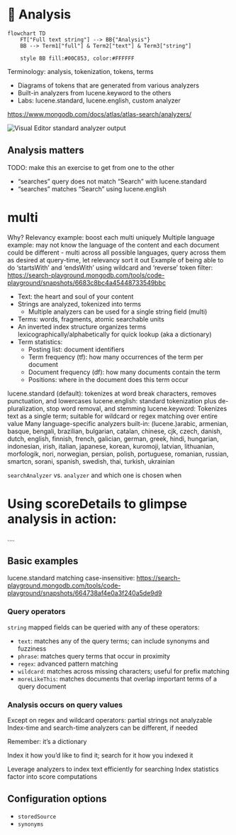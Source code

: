 # 📘 Analysis

```mermaid
flowchart TD
    FT["Full text string"] --> BB{"Analysis"}
    BB --> Term1["full"] & Term2["text"] & Term3["string"]

    style BB fill:#00C853, color:#FFFFFF
```



Terminology: analysis, tokenization, tokens, terms

* Diagrams of tokens that are generated from various analyzers
* Built-in analyzers from lucene.keyword to the others
* Labs: lucene.standard, lucene.english, custom analyzer

https://www.mongodb.com/docs/atlas/atlas-search/analyzers/

![Visual Editor standard analyzer output](/img/editor_analysis.png)

## Analysis matters

TODO: make this an exercise to get from one to the other
* “searches” query does not match “Search” with lucene.standard
* “searches” matches “Search” using lucene.english

# multi
Why?
Relevancy example: boost each multi uniquely
Multiple language example: may not know the language of the content and each document could be different - multi across all possible languages, query across them as desired at query-time, let relevancy sort it out
Example of being able to do ‘startsWith’ and ‘endsWith’ using wildcard and ‘reverse’ token filter:
https://search-playground.mongodb.com/tools/code-playground/snapshots/6683c8bc4a45448733549bbc

* Text: the heart and soul of your content
* Strings are analyzed, tokenized into terms
  * Multiple analyzers can be used for a single string field (multi)
* Terms: words, fragments, atomic searchable units
* An inverted index structure organizes terms lexicographically/alphabetically for quick lookup (aka a dictionary)
* Term statistics:
  * Posting list: document identifiers
  * Term frequency (tf): how many occurrences of the term per document
  * Document frequency (df): how many documents contain the term
  * Positions: where in the document does this term occur

lucene.standard (default): tokenizes at word break characters, removes punctuation, and lowercases
lucene.english: standard tokenization plus de-pluralization, stop word removal, and stemming
lucene.keyword: Tokenizes text as a single term; suitable for wildcard or regex matching over entire value
Many language-specific analyzers built-in: (lucene.)arabic, armenian, basque, bengali, brazilian, bulgarian, catalan, chinese, cjk, czech, danish, dutch, english, finnish, french, galician, german, greek, hindi, hungarian, indonesian, irish, italian, japanese, korean, kuromoji, latvian, lithuanian, morfologik, nori, norwegian, persian, polish, portuguese, romanian, russian, smartcn, sorani, spanish, swedish, thai, turkish, ukrainian

`searchAnalyzer` vs. `analyzer` and which one is chosen when

# Using scoreDetails to glimpse analysis in action:

....


## Basic examples

lucene.standard matching case-insensitive: https://search-playground.mongodb.com/tools/code-playground/snapshots/664738af4e0a3f240a5de9d9

### Query operators

`string` mapped fields can be queried with any of these operators:

* `text`: matches any of the query terms; can include synonyms and fuzziness
* `phrase`: matches query terms that occur in proximity
* `regex`: advanced pattern matching
* `wildcard`: matches across missing characters; useful for prefix matching
* `moreLikeThis`: matches documents that overlap important terms of a query document

### Analysis occurs on query values

Except on regex and wildcard operators: partial strings not analyzable
Index-time and search-time analyzers can be different, if needed

Remember: it’s a dictionary

Index it how you’d like to find it; search for it how you indexed it

Leverage analyzers to index text efficiently for searching
Index statistics factor into score computations

## Configuration options

  * `storedSource`
  * `synonyms`

